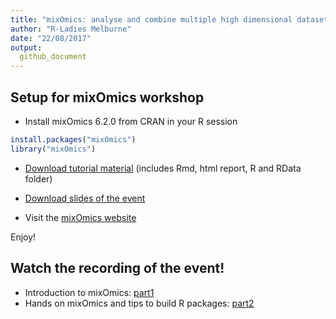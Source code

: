 ```yaml
---
title: "mixOmics: analyse and combine multiple high dimensional dataset"
author: "R-Ladies Melburne"
date: "22/08/2017"
output:
  github_document
---
```


## Setup for mixOmics workshop

- Install mixOmics 6.2.0 from CRAN in your R session

```r
install.packages("mixOmics")
library("mixOmics")
```

- [Download tutorial material](http://mixomics.org/wp-content/uploads/2017/08/Tutorial-Rladies.zip) (includes Rmd, html report, R and RData folder) 

- [Download slides of the event](http://mixomics.org/wp-content/uploads/2017/08/R-ladies_LeCao.pdf)

- Visit the [mixOmics website](http://mixomics.org/)

Enjoy!


## Watch the recording of the event!

- Introduction to mixOmics: [part1](https://drive.google.com/file/d/0Bxc_SWRSPZhyWGNwMnpUQTBjM1k/view?usp=sharing) 
- Hands on mixOmics and tips to build R packages: [part2](https://drive.google.com/file/d/0Bxc_SWRSPZhyY1lTVURzT2pncGM/view?usp=sharing)

